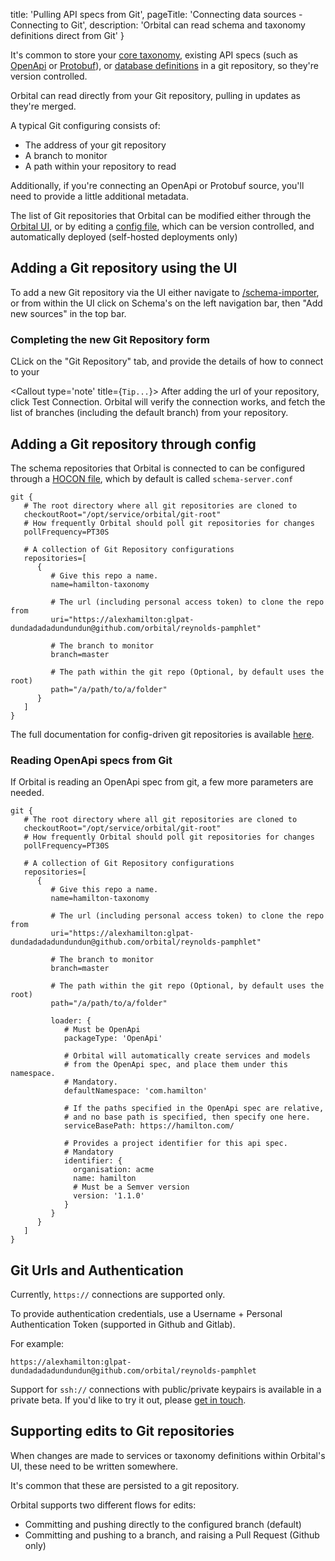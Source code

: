   title: 'Pulling API specs from Git',
  pageTitle: 'Connecting data sources - Connecting to Git',
  description: 'Orbital can read schema and taxonomy definitions direct from Git'
}


It's common to store your [core taxonomy](./overview#your-core-taxonomy), existing API specs (such as [OpenApi](../describing-data-sources/open-api) or [Protobuf](../describing-data-sources/protobuf)), or [database definitions](../describing-data-sources/databases)
in a git repository, so they're version controlled.

Orbital can read directly from your Git repository, pulling in updates as they're merged.

A typical Git configuring consists of:

 * The address of your git repository 
 * A branch to monitor
 * A path within your repository to read

Additionally, if you're connecting an OpenApi or Protobuf source, you'll need to provide a little additional metadata.

The list of Git repositories that Orbital can be modified either through the [Orbital UI](#adding-a-git-repository-using-the-ui),
or by editing a [config file](#adding-a-git-repository-through-config), which can be version controlled, and automatically deployed (self-hosted deployments only)

## Adding a Git repository using the UI
To add a new Git repository via the UI either navigate to [/schema-importer](http://localhost:9022/schema-importer), or from within the UI
click on Schema's on the left navigation bar, then "Add new sources" in the top bar.

<ImageWithCaption src={AddSchemaSources.src} addLightBackground/>

### Completing the new Git Repository form
CLick on the "Git Repository" tab, and provide the details of how to connect to your 

<ImageWithCaption src={AddGitRepoForm.src} addLightBackground/>

<Callout type='note' title={`Tip...`}>
  After adding the url of your repository, click Test Connection.  Orbital will verify the connection works,
  and fetch the list of branches (including the default branch) from your repository.
</Callout>


## Adding a Git repository through config
The schema repositories that Orbital is connected to can be configured through a [HOCON file](/docs/deploying/configuring-orbital), which by default is called `schema-server.conf`

```hocon
git {
   # The root directory where all git repositories are cloned to
   checkoutRoot="/opt/service/orbital/git-root"
   # How frequently Orbital should poll git repositories for changes
   pollFrequency=PT30S
   
   # A collection of Git Repository configurations
   repositories=[
      {
         # Give this repo a name.  
         name=hamilton-taxonomy
         
         # The url (including personal access token) to clone the repo from
         uri="https://alexhamilton:glpat-dundadadadundundun@github.com/orbital/reynolds-pamphlet"
         
         # The branch to monitor
         branch=master

         # The path within the git repo (Optional, by default uses the root) 
         path="/a/path/to/a/folder"
      }
   ]
}
```

The full documentation for config-driven git repositories is available [here](/docs/deploying/configuring-orbital#configuring-git-repositories).

### Reading OpenApi specs from Git
If Orbital is reading an OpenApi spec from git, a few more parameters are needed.


```hocon
git {
   # The root directory where all git repositories are cloned to
   checkoutRoot="/opt/service/orbital/git-root"
   # How frequently Orbital should poll git repositories for changes
   pollFrequency=PT30S
   
   # A collection of Git Repository configurations
   repositories=[
      {
         # Give this repo a name.  
         name=hamilton-taxonomy
         
         # The url (including personal access token) to clone the repo from
         uri="https://alexhamilton:glpat-dundadadadundundun@github.com/orbital/reynolds-pamphlet"
         
         # The branch to monitor
         branch=master

         # The path within the git repo (Optional, by default uses the root) 
         path="/a/path/to/a/folder"

         loader: {
            # Must be OpenApi
            packageType: 'OpenApi'
            
            # Orbital will automatically create services and models
            # from the OpenApi spec, and place them under this namespace.
            # Mandatory.
            defaultNamespace: 'com.hamilton'

            # If the paths specified in the OpenApi spec are relative,
            # and no base path is specified, then specify one here.
            serviceBasePath: https://hamilton.com/

            # Provides a project identifier for this api spec.
            # Mandatory
            identifier: {
              organisation: acme
              name: hamilton
              # Must be a Semver version
              version: '1.1.0'
            }
         }
      }
   ]
}
```

## Git Urls and Authentication
Currently, `https://` connections are supported only.

To provide authentication credentials, use a Username + Personal Authentication Token (supported in Github and Gitlab).

For example:

```
https://alexhamilton:glpat-dundadadadundundun@github.com/orbital/reynolds-pamphlet
```


Support for `ssh://` connections with public/private keypairs is available in a private beta.  If you'd like to try it out, please [get in touch](/docs#getting-help).



## Supporting edits to Git repositories
When changes are made to services or taxonomy definitions within Orbital's UI, these need to be written
somewhere.

It's common that these are persisted to a git repository.

Orbital supports two different flows for edits:
 * Committing and pushing directly to the configured branch (default)
 * Committing and pushing to a branch, and raising a Pull Request (Github only)
